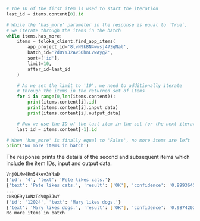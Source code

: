 ```python
# The ID of the first item is used to start the iteration
last_id = items.content[0].id

# While the 'has_more' parameter in the response is equal to `True`,
# we iterate through the items in the batch
while items.has_more:
    items = toloka_client.find_app_items(
        app_project_id='8lvN9kBN4wwsj47ZqNal',
        batch_id='7d0YYJ2Av5OhnLVwAygZ',
        sort=['id'],
        limit=10,
        after_id=last_id
    )

    # As we set the limit to '10', we need to additionally iterate
    # through the items in the returned set of items
    for i in range(0,len(items.content)):
        print(items.content[i].id)
        print(items.content[i].input_data)
        print(items.content[i].output_data)

    # Now we use the ID of the last item in the set for the next iteration
    last_id = items.content[-1].id

# When 'has_more' is finally equal to 'False', no more items are left
print('No more items in batch')
```

The response prints the details of the second and subsequent items which include the item IDs, input and output data.

```bash
Vnj0LMw4Rn5Hkev3Y4aD
{'id': '4', 'text': 'Pete likes cats.'}
{'text': 'Pete likes cats.', 'result': ['OK'], 'confidence': '0.9993645425'}
...
zNkQE9y1ANzTdVQp3JwY
{'id': '12024', 'text': 'Mary likes dogs.'}
{'text': 'Mary likes dogs.', 'result': ['OK'], 'confidence': '0.9874202523'}
No more items in batch
```